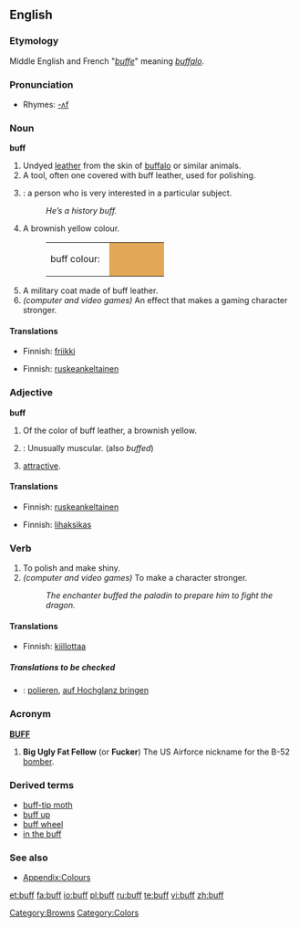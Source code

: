 ==English==

===Etymology===
Middle English and French "''[[buffe]]''" meaning ''[[buffalo]]''.

===Pronunciation===
*Rhymes: [[Rhymes:English:-ʌf|-ʌf]]

===Noun===
'''buff'''

# Undyed [[leather]] from the skin of [[buffalo]] or similar animals.
# A tool, often one covered with buff leather, used for polishing.
# {{colloquial}} : a person who is very interested in a particular subject.
#: ''He’s a history buff.''
# {{colour}} A brownish yellow colour.
#:<table><tr><td>buff colour: &nbsp;</td><td bgcolor="#E3A857" width="80">&nbsp; </td></tr></table>
# A military coat made of buff leather.
# ''(computer and video games)'' An effect that makes a gaming character stronger.

====Translations====
{{trans-top|Undyed leather from the skin of buffalo or similar animals}}
{{trans-mid}}
{{trans-bottom}}

{{trans-top|A tool, often one covered with buff leather, used for polishing}}
{{trans-mid}}
{{trans-bottom}}

{{trans-top|a person who is very interested in a particular subject}}
*Finnish: [[friikki]]
{{trans-mid}}
{{trans-bottom}}

{{trans-top|A brownish yellow colour}}
*Finnish: [[ruskeankeltainen]]
{{trans-mid}}
{{trans-bottom}}

{{trans-top|A military coat made of buff leather}}
{{trans-mid}}
{{trans-bottom}}

{{trans-top|An effect that makes a gaming character stronger}}
{{trans-mid}}
{{trans-bottom}}

===Adjective===
'''buff'''

# {{colour}} Of the color of buff leather, a brownish yellow.
# {{bodybuilding}}: Unusually muscular. (also ''buffed'')
# {{slang}} [[attractive]].

====Translations====
{{trans-top|Of the color of buff leather, a brownish yellow}}
*Finnish: [[ruskeankeltainen]]
{{trans-mid}}
{{trans-bottom}}

{{trans-top|Unusually muscular}}
*Finnish: [[lihaksikas]]
{{trans-mid}}
{{trans-bottom}}

{{trans-top|Good looking}}
{{trans-mid}}
{{trans-bottom}}

===Verb===
{{en-verb}}

# To polish and make shiny.
# ''(computer and video games)'' To make a character stronger.
#: ''The enchanter buffed the paladin to prepare him to fight the dragon.''

====Translations====
{{trans-top|To polish and make shiny}}
*Finnish: [[kiillottaa]]
{{trans-mid}}
{{trans-bottom}}

{{trans-top|To make a character stronger}}
{{trans-mid}}
{{trans-bottom}}

=====Translations to be checked=====
{{checktrans}}
{{top}}
*{{ttbc|German}}: [[polieren]], [[auf Hochglanz bringen]]
{{mid}}
{{bottom}}

===Acronym===
'''[[BUFF]]'''

# '''Big Ugly Fat Fellow''' (or '''Fucker''') The US Airforce nickname for the B-52 [[bomber]].

===Derived terms===
*[[buff-tip moth]]
*[[buff up]]
*[[buff wheel]]
*[[in the buff]]

===See also===
*[[Wiktionary_Appendix:Colours|Appendix:Colours]]

[[Category:Browns]]
[[Category:Colors]]

[[et:buff]]
[[fa:buff]]
[[io:buff]]
[[pl:buff]]
[[ru:buff]]
[[te:buff]]
[[vi:buff]]
[[zh:buff]]